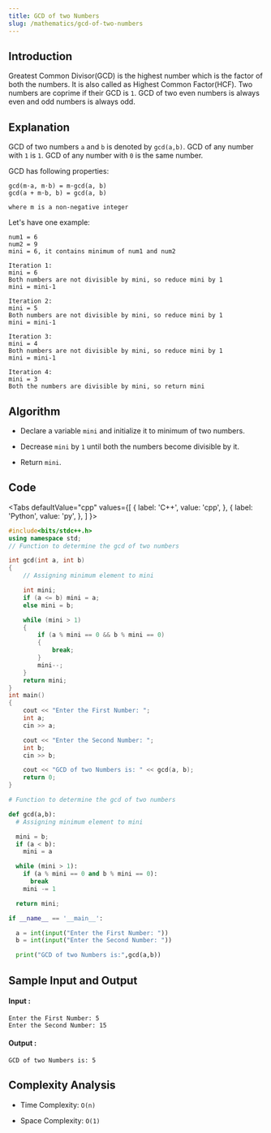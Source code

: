 ```yaml
---
title: GCD of two Numbers
slug: /mathematics/gcd-of-two-numbers
---
```


## Introduction

Greatest Common Divisor(GCD) is the highest number which is the factor of both the numbers. It is also called as Highest Common Factor(HCF). Two numbers are coprime if their GCD is `1`. GCD of two even numbers is always even and odd numbers is always odd.

## Explanation 

GCD of two numbers `a` and `b` is denoted by `gcd(a,b)`. GCD of any number with `1` is `1`. GCD of any number with `0` is the same number.

GCD has following properties:
```
gcd(m⋅a, m⋅b) = m⋅gcd(a, b)
gcd(a + m⋅b, b) = gcd(a, b)

where m is a non-negative integer
```

Let's have one example: 
```
num1 = 6
num2 = 9
mini = 6, it contains minimum of num1 and num2

Iteration 1:
mini = 6
Both numbers are not divisible by mini, so reduce mini by 1
mini = mini-1

Iteration 2:
mini = 5
Both numbers are not divisible by mini, so reduce mini by 1
mini = mini-1

Iteration 3:
mini = 4
Both numbers are not divisible by mini, so reduce mini by 1
mini = mini-1

Iteration 4:
mini = 3
Both the numbers are divisible by mini, so return mini
```

## Algorithm

- Declare a variable `mini` and initialize it to minimum of two numbers.

- Decrease `mini` by `1` until both the numbers become divisible by it.

- Return `mini`.

## Code


<Tabs
  defaultValue="cpp"
  values={[
    { label: 'C++', value: 'cpp', },
    { label: 'Python', value: 'py', },
  ]
}>
<TabItem value="cpp">

```cpp
#include<bits/stdc++.h>
using namespace std;
// Function to determine the gcd of two numbers

int gcd(int a, int b) 
{
    // Assigning minimum element to mini

    int mini;
    if (a <= b) mini = a;
    else mini = b;

    while (mini > 1) 
    {
        if (a % mini == 0 && b % mini == 0) 
        {
            break;
        }
        mini--;
    }
    return mini;
}
int main() 
{
    cout << "Enter the First Number: ";
    int a;
    cin >> a;

    cout << "Enter the Second Number: ";
    int b;
    cin >> b;

    cout << "GCD of two Numbers is: " << gcd(a, b);
    return 0;
}
```
</TabItem>

<TabItem value="py">

```python   
# Function to determine the gcd of two numbers

def gcd(a,b):
  # Assigning minimum element to mini

  mini = b;
  if (a < b): 
    mini = a

  while (mini > 1):
    if (a % mini == 0 and b % mini == 0): 
      break    
    mini -= 1

  return mini;

if __name__ == '__main__':

  a = int(input("Enter the First Number: "))
  b = int(input("Enter the Second Number: "))

  print("GCD of two Numbers is:",gcd(a,b))
```
</TabItem>

</Tabs>

## Sample Input and Output

#### Input :

```
Enter the First Number: 5
Enter the Second Number: 15
```

#### Output :

```
GCD of two Numbers is: 5
```

## Complexity Analysis

- Time Complexity: `O(n)`

- Space Complexity: `O(1)`
